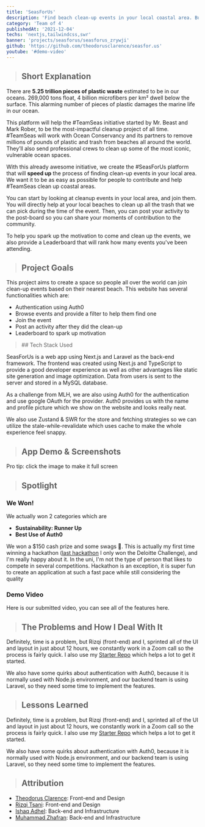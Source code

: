 ```yaml
---
title: 'SeasForUs'
description: 'Find beach clean-up events in your local coastal area. Built for GarudaHacks 2.0'
category: 'Team of 4'
publishedAt: '2021-12-04'
techs: 'nextjs,tailwindcss,swr'
banner: 'projects/seasforus/seasforus_zrywji'
github: 'https://github.com/theodorusclarence/seasfor.us'
youtube: '#demo-video'
---
```


> ## Short Explanation

There are **5.25 trillion pieces of plastic waste** estimated to be in our oceans. 269,000 tons float, 4 billion microfibers per km² dwell below the surface. This alarming number of pieces of plastic damages the marine life in our ocean.

This platform will help the #TeamSeas initiative started by Mr. Beast and Mark Rober, to be the most-impactful cleanup project of all time. #TeamSeas will work with Ocean Conservancy and its partners to remove millions of pounds of plastic and trash from beaches all around the world. They’ll also send professional crews to clean up some of the most iconic, vulnerable ocean spaces.

With this already awesome initiative, we create the #SeasForUs platform that will **speed up** the process of finding clean-up events in your local area. We want it to be as easy as possible for people to contribute and help #TeamSeas clean up coastal areas.

You can start by looking at cleanup events in your local area, and join them. You will directly help at your local beaches to clean up all the trash that we can pick during the time of the event. Then, you can post your activity to the post-board so you can share your moments of contribution to the community.

To help you spark up the motivation to come and clean up the events, we also provide a Leaderboard that will rank how many events you've been attending.

> ## Project Goals

This project aims to create a space so people all over the world can join clean-up events based on their nearest beach. This website has several functionalities which are:

- Authentication using Auth0
- Browse events and provide a filter to help them find one
- Join the event
- Post an activity after they did the clean-up
- Leaderboard to spark up motivation

<blockquote className='with-icons'>
  ## Tech Stack Used
  <div className='not-prose mt-2'>
    <TechIcons techs={['nextjs', 'tailwindcss', 'swr']} />
  </div>
</blockquote>

SeasForUs is a web app using Next.js and Laravel as the back-end framework. The frontend was created using Next.js and TypeScript to provide a good developer experience as well as other advantages like static site generation and image optimization. Data from users is sent to the server and stored in a MySQL database.

As a challenge from MLH, we are also using Auth0 for the authentication and use google OAuth for the provider. Auth0 provides us with the name and profile picture which we show on the website and looks really neat.

We also use Zustand & SWR for the store and fetching strategies so we can utilize the stale-while-revalidate which uses cache to make the whole experience feel snappy.

> ## App Demo & Screenshots

Pro tip: click the image to make it full screen

<SplitImage>
  <Split>
    <CloudinaryImg
      mdx
      className='!mb-0'
      publicId='theodorusclarence/projects/seasforus/landing-page_snz4rm'
      alt='landing-page'
      width={800}
      height={426}
    />
    <CloudinaryImg
      mdx
      publicId='theodorusclarence/projects/seasforus/login_cpx0l0'
      alt='login'
      width={800}
      height={424}
    />
    <CloudinaryImg
      mdx
      publicId='theodorusclarence/projects/seasforus/join_vljir9'
      alt='join'
      width={800}
      height={424}
    />
    <CloudinaryImg
      mdx
      publicId='theodorusclarence/projects/seasforus/myevents_rqfytp'
      alt='myevents'
      width={1439}
      height={767}
    />
  </Split>
  <Split>
    <CloudinaryImg
      mdx
      className='!mb-0'
      publicId='theodorusclarence/projects/seasforus/events-page_eoumfe'
      alt='events-page'
      width={800}
      height={397}
    />
    <CloudinaryImg
      mdx
      publicId='theodorusclarence/projects/seasforus/filter_hkzi0u'
      alt='filter'
      width={800}
      height={427}
    />
    <CloudinaryImg
      mdx
      publicId='theodorusclarence/projects/seasforus/post-activity_r3o9qz'
      alt='post-activity'
      width={800}
      height={425}
    />
    <CloudinaryImg
      mdx
      publicId='theodorusclarence/projects/seasforus/leaderboard_wnedjz'
      alt='leaderboard'
      width={1441}
      height={765}
    />
  </Split>
</SplitImage>

> ## Spotlight

### We Won!

<SplitImage>
  <Split>
    <CloudinaryImg
      mdx
      publicId='theodorusclarence/projects/seasforus/winner-runnerup_d6n2c1'
      alt='winner-runnerup'
      width={1920}
      height={1080}
    />
  </Split>
  <Split>
    <CloudinaryImg
      mdx
      publicId='theodorusclarence/projects/seasforus/winner-auth0_xx8wm9'
      alt='winner-auth0'
      width={1920}
      height={1080}
    />
  </Split>
</SplitImage>

We actually won 2 categories which are

- **Sustainability: Runner Up**
- **Best Use of Auth0**

We won a $150 cash prize and some swags 🤑. This is actually my first time winning a hackathon ([last hackathon](https://theodorusclarence.com/projects/love4heroes) I only won the Deloitte Challenge), and I'm really happy about it. In the uni, I'm not the type of person that likes to compete in several competitions. Hackathon is an exception, it is super fun to create an application at such a fast pace while still considering the quality

### Demo Video

Here is our submitted video, you can see all of the features here.

<LiteYouTubeEmbed
  id='YeefWeSYLUQ'
  poster='maxresdefault'
  title='Demo Video'
  noCookie={true}
/>

> ## The Problems and How I Deal With It

Definitely, time is a problem, but Rizqi (front-end) and I, sprinted all of the UI and layout in just about 12 hours, we constantly work in a Zoom call so the process is fairly quick. I also use my [Starter Repo](https://github.com/theodorusclarence/ts-nextjs-tailwind-starter) which helps a lot to get it started.

We also have some quirks about authentication with Auth0, because it is normally used with Node.js environment, and our backend team is using Laravel, so they need some time to implement the features.

> ## Lessons Learned

Definitely, time is a problem, but Rizqi (front-end) and I, sprinted all of the UI and layout in just about 12 hours, we constantly work in a Zoom call so the process is fairly quick. I also use my [Starter Repo](https://github.com/theodorusclarence/ts-nextjs-tailwind-starter) which helps a lot to get it started.

We also have some quirks about authentication with Auth0, because it is normally used with Node.js environment, and our backend team is using Laravel, so they need some time to implement the features.

> ## Attribution

- [Theodorus Clarence](https://github.com/theodorusclarence): Front-end and Design
- [Rizqi Tsani](https://github.com/rizqitsani): Front-end and Design
- [Ishaq Adhel](https://github.com/ishaqadhel): Back-end and Infrastructure
- [Muhammad Zhafran](https://github.com/franszhafran): Back-end and Infrastructure